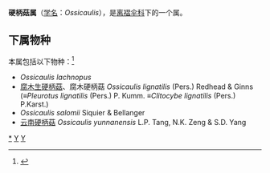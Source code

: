 {{Automatic Taxobox
| taxon = Ossicaulis
| authority = Redhead & Ginns (1985)
| image = Ossicaulis lignatilis 111717.jpg
| image_caption = 腐木生硬柄菇
| type species = 腐木生硬柄菇<br><small>Ossicaulis lignatilis</small>
| type species authority = (Pers.) Redhead & Ginns (1985)
}}

'''硬柄菇属'''（[[学名|学名]]：''Ossicaulis''），是[[离褶伞科|离褶伞科]]下的一个属。

==下属物种==
本属包括以下物种：<ref>{{cite web |title=Ossicaulis Redhead & Ginns |url=https://www.gbif.org/species/2530576 |website=GBIF}}</ref>
* ''Ossicaulis lachnopus''
* [[腐木生硬柄菇|腐木生硬柄菇]]、腐木硬柄菇 ''Ossicaulis lignatilis'' (Pers.) Redhead & Ginns (≡''Pleurotus lignatilis'' (Pers.) P. Kumm. ≡''Clitocybe lignatilis'' (Pers.) P.Karst.) 
* ''Ossicaulis salomii'' Siquier & Bellanger
* [[云南硬柄菇|云南硬柄菇]] ''Ossicaulis yunnanensis'' L.P. Tang, N.K. Zeng & S.D. Yang

{{taxonbar}}
[[Category:_硬柄菇属|*]]
[[Category:_离褶伞科|Y]]
[[Category:_1985年描述的分类群|Y]]